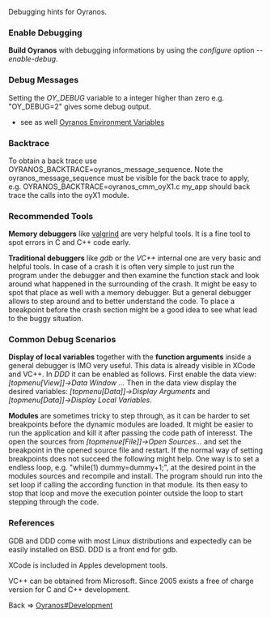 Debugging hints for Oyranos.

=== Enable Debugging ===
'''Build Oyranos''' with debugging informations by using the ''configure'' option ''--enable-debug''. 

=== Debug Messages ===
Setting the ''OY_DEBUG'' variable to a integer higher than zero e.g. "OY_DEBUG=2" gives some debug output.
* see as well [http://www.oyranos.org/doc/environment.html Oyranos Environment Variables]

=== Backtrace ===
To obtain a back trace use OYRANOS_BACKTRACE=oyranos_message_sequence. Note the oyranos_message_sequence must be visible for the back trace to apply, e.g. OYRANOS_BACKTRACE=oyranos_cmm_oyX1.c my_app should back trace the calls into the oyX1 module.

=== Recommended Tools ===
'''Memory debuggers''' like [http://www.valgrind.org valgrind] are very helpful tools. It is a fine tool to spot errors in C and C++ code early.

'''Traditional debuggers''' like ''gdb'' or the ''VC++'' internal one are very basic and helpful tools.
In case of a crash it is often very simple to just run the program under the debugger and then examine the function stack and look around what happened in the surrounding of the crash. It might be easy to spot that place as well with a memory debugger. But a general debugger allows to step around and to better understand the code. To place a breakpoint before the crash section might be a good idea to see what lead to the buggy situation.

=== Common Debug Scenarios ===
'''Display of local variables''' together with the '''function arguments''' inside a general debugger is IMO very useful. This data is already visible in XCode and VC++. In ''DDD'' it can be enabled as follows. First enable the data view: ''[topmenu[View]]->Data Window ...''  Then in the data view display the desired variables: ''[topmenu[Data]]->Display Arguments'' and ''[topmenu[Data]]->Display Local Variables''.

'''Modules''' are sometimes tricky to step through, as it can be harder to set breakpoints before the dynamic modules are loaded. It might be easier to run the application and kill it after passing the code path of interesst. The open the sources from ''[topmenue[File]]->Open Sources...'' and set the breakpoint in the opened source file and restart. If the normal way of setting breakpoints does not succeed the following might help. One way is to set a endless loop, e.g. "while(1) dummy=dummy+1;", at the desired point in the modules sources and recompile and install. The program should run into the set loop if calling the according function in that module. Its then easy to stop that loop and move the execution pointer outside the loop to start stepping through the code.

=== References ===
GDB and DDD come with most Linux distributions and expectedly can be easily installed on BSD. DDD is a front end for gdb.

XCode is included in Apples development tools. 

VC++ can be obtained from Microsoft. Since 2005 exists a free of charge version for C and C++ development.


Back => [[Oyranos#Development]]